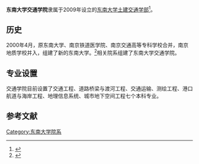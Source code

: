 '''东南大学交通学院'''隶属于2009年设立的[[东南大学土建交通学部|东南大学土建交通学部]]<ref>{{Cite web |url=http://tc.seu.edu.cn/ |title=东南大学交通学院 |accessdate=2013-06-10 |archive-date=2013-06-05 |archive-url=https://web.archive.org/web/20130605063815/http://tc.seu.edu.cn/ |dead-url=no }}</ref>。

==历史==
2000年4月，原东南大学、南京铁道医学院、南京交通高等专科学校合并，南京地质学校并入，组建了新的东南大学。<ref name="简介">{{cite web|url=http://www.seu.edu.cn/s/3/t/123/p/1/c/11/d/29/list.htm|title=东南大学简介|publisher=东南大学|date=2013-03-28|accessdate=2013-03-28|archive-date=2013-03-06|archive-url=https://web.archive.org/web/20130306121305/http://www.seu.edu.cn/s/3/t/123/p/1/c/11/d/29/list.htm|dead-url=no}}</ref>相关院系组建了东南大学交通学院。
==专业设置==
交通学院目前设置了交通工程、道路桥梁与渡河工程、交通运输、测绘工程、港口航道与海岸工程、地理信息系统、城市地下空间工程七个本科专业。

==参考文献==
{{reflist}}

{{东南大学}}
{{东南大学/院系}}
{{Authority control}}
[[Category:东南大学院系|Category:东南大学院系]]